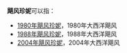 '''飓风珍妮'''可以指：
*[[1980年飓风珍妮|1980年飓风珍妮]]，1980年大西洋飓风
*[[1988年飓风珍妮|1988年飓风珍妮]]，1988年大西洋飓风
*[[2004年飓风珍妮|2004年飓风珍妮]]，2004年大西洋飓风

{{消歧義}}